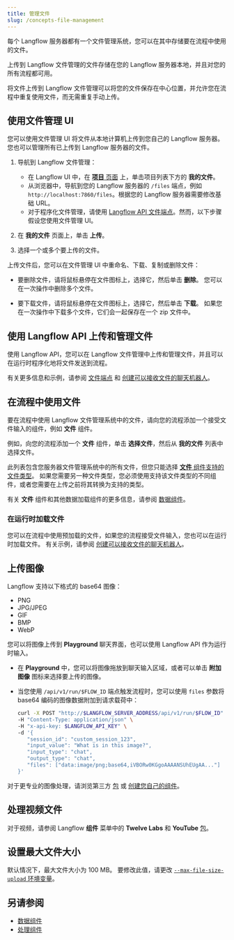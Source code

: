 ```yaml
---
title: 管理文件
slug: /concepts-file-management
---
```



每个 Langflow 服务器都有一个文件管理系统，您可以在其中存储要在流程中使用的文件。

上传到 Langflow 文件管理的文件存储在您的 Langflow 服务器本地，并且对您的所有流程都可用。

将文件上传到 Langflow 文件管理可以将您的文件保存在中心位置，并允许您在流程中重复使用文件，而无需重复手动上传。

## 使用文件管理 UI

您可以使用文件管理 UI 将文件从本地计算机上传到您自己的 Langflow 服务器。
您也可以管理所有已上传到 Langflow 服务器的文件。

1. 导航到 Langflow 文件管理：

    * 在 Langflow UI 中，在 [**项目** 页面](/concepts-flows#projects) 上，单击项目列表下方的 **我的文件**。
    * 从浏览器中，导航到您的 Langflow 服务器的 `/files` 端点，例如 `http://localhost:7860/files`。根据您的 Langflow 服务器需要修改基础 URL。
    * 对于程序化文件管理，请使用 [Langflow API 文件端点](/api-files)。然而，以下步骤假设您使用文件管理 UI。

2. 在 **我的文件** 页面上，单击 **上传**。

3. 选择一个或多个要上传的文件。

上传文件后，您可以在文件管理 UI 中重命名、下载、复制或删除文件：

* 要删除文件，请将鼠标悬停在文件图标上，选择它，然后单击 <Icon name="Trash2" aria-hidden="true"/> **删除**。
您可以在一次操作中删除多个文件。

* 要下载文件，请将鼠标悬停在文件图标上，选择它，然后单击 <Icon name="Download" aria-hidden="true"/> **下载**。
如果您在一次操作中下载多个文件，它们会一起保存在一个 zip 文件中。

## 使用 Langflow API 上传和管理文件

使用 Langflow API，您可以在 Langflow 文件管理中上传和管理文件，并且可以在运行时程序化地将文件发送到流程。

有关更多信息和示例，请参阅 [文件端点](/api-files) 和 [创建可以接收文件的聊天机器人](/chat-with-files)。

## 在流程中使用文件

要在流程中使用 Langflow 文件管理系统中的文件，请向您的流程添加一个接受文件输入的组件，例如 **文件** 组件。

例如，向您的流程添加一个 **文件** 组件，单击 **选择文件**，然后从 **我的文件** 列表中选择文件。

此列表包含您服务器文件管理系统中的所有文件，但您只能选择 [**文件** 组件支持的文件类型](/components-data#file)。
如果您需要另一种文件类型，您必须使用支持该文件类型的不同组件，或者您需要在上传之前将其转换为支持的类型。

有关 **文件** 组件和其他数据加载组件的更多信息，请参阅 [数据组件](/components-data)。

### 在运行时加载文件

您可以在流程中使用预加载的文件，如果您的流程接受文件输入，您也可以在运行时加载文件。
有关示例，请参阅 [创建可以接收文件的聊天机器人](/chat-with-files)。

## 上传图像

Langflow 支持以下格式的 base64 图像：

* PNG
* JPG/JPEG
* GIF
* BMP
* WebP

您可以将图像上传到 **Playground** 聊天界面，也可以使用 Langflow API 作为运行时输入。

* 在 **Playground** 中，您可以将图像拖放到聊天输入区域，或者可以单击 **附加图像** 图标来选择要上传的图像。

* 当您使用 `/api/v1/run/$FLOW_ID` 端点触发流程时，您可以使用 `files` 参数将 base64 编码的图像数据附加到请求载荷中：

   ```bash
   curl -X POST "http://$LANGFLOW_SERVER_ADDRESS/api/v1/run/$FLOW_ID" \
   -H "Content-Type: application/json" \
   -H "x-api-key: $LANGFLOW_API_KEY" \
   -d '{
      "session_id": "custom_session_123",
      "input_value": "What is in this image?",
      "input_type": "chat",
      "output_type": "chat",
      "files": ["data:image/png;base64,iVBORw0KGgoAAAANSUhEUgAA..."]
   }'
   ```

对于更专业的图像处理，请浏览第三方 [包](/components-bundle-components) 或 [创建您自己的组件](/components-custom-components)。

## 处理视频文件

对于视频，请参阅 Langflow **组件** 菜单中的 **Twelve Labs** 和 **YouTube** [包](/components-bundle-components)。

## 设置最大文件大小

默认情况下，最大文件大小为 100 MB。
要修改此值，请更改 [`--max-file-size-upload` 环境变量](/environment-variables#LANGFLOW_MAX_FILE_SIZE_UPLOAD)。

## 另请参阅

* [数据组件](/components-data)
* [处理组件](/components-processing)